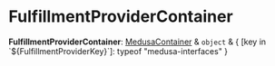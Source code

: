 
# FulfillmentProviderContainer

 **FulfillmentProviderContainer**: [MedusaContainer](medusa.MedusaContainer.mdx) & `object` & &#123; [key in \`$&#123;FulfillmentProviderKey&#125;\`]: typeof "medusa-interfaces" &#125;
